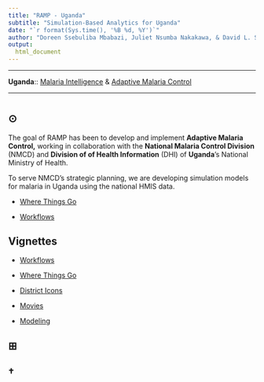 ```yaml
---
title: "RAMP - Uganda"
subtitle: "Simulation-Based Analytics for Uganda" 
date: "`r format(Sys.time(), '%B %d, %Y')`"
author: "Doreen Ssebuliba Mbabazi, Juliet Nsumba Nakakawa, & David L. Smith" 
output:
  html_document
---
```


***

**Uganda**:: [Malaria Intelligence](https://faculty.washington.edu/smitdave/uganda_intelligence/) & 
[Adaptive Malaria Control](https://faculty.washington.edu/smitdave/uganda/)  

***

#  {.tabset .tabset-fade .tabset-pills}

## $\odot$ {.tabset .tabset-fade .tabset-pills}

The goal of RAMP has been to develop and implement **Adaptive Malaria Control,** working in collaboration with the **National Malaria Control Division** (NMCD) and **Division of of Health Information** (DHI) of **Uganda**'s National Ministry of Health. 

To serve NMCD's strategic planning, we are developing simulation models for malaria in Uganda using the national HMIS data. 

+ [Where Things Go](website/WhereThingsGo.html)

+ [Workflows](website/Workflows.html)

## Vignettes 

+ [Workflows](website/Workflows.html)

+ [Where Things Go](website/WhereThingsGo.html)

+ [District Icons](website/District_Icons.html)

+ [Movies](website/Movies.html)

+ [Modeling](website/Modeling.html)


## $\boxplus$ {.tabset .tabset-fade .tabset-pills}

## $\dagger$ 
